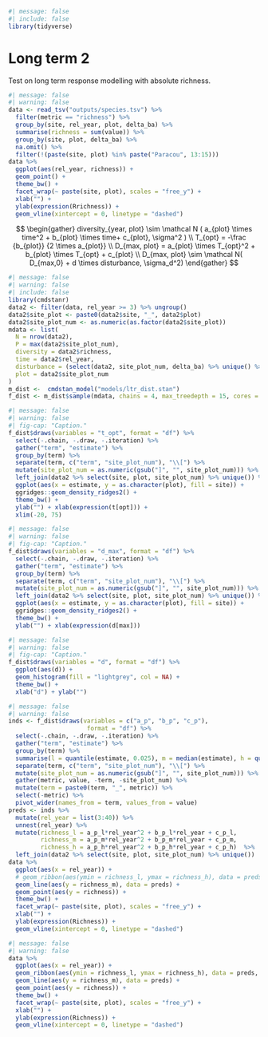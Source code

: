 ```r
#| message: false
#| include: false
library(tidyverse)
```

# Long term 2 {.unnumbered}

Test on long term response modelling with absolute richness.

```r
#| message: false
#| warning: false
data <- read_tsv("outputs/species.tsv") %>% 
  filter(metric == "richness") %>% 
  group_by(site, rel_year, plot, delta_ba) %>% 
  summarise(richness = sum(value)) %>% 
  group_by(site, plot, delta_ba) %>% 
  na.omit() %>% 
  filter(!(paste(site, plot) %in% paste("Paracou", 13:15)))
data %>% 
  ggplot(aes(rel_year, richness)) +
  geom_point() +
  theme_bw() +
  facet_wrap(~ paste(site, plot), scales = "free_y") +
  xlab("") + 
  ylab(expression(Rrichness)) +
  geom_vline(xintercept = 0, linetype = "dashed")
```

$$
\begin{gather}
diversity_{year, plot} \sim \mathcal N ( a_{plot} \times time^2 + b_{plot} \times time+ c_{plot}, \sigma^2 ) \\
T_{opt} = -\frac {b_{plot}} {2 \times a_{plot}} \\
D_{max, plot} = a_{plot} \times T_{opt}^2 + b_{plot} \times T_{opt} + c_{plot} \\
D_{max, plot} \sim \mathcal N( D_{max,0} + d \times disturbance, \sigma_d^2)
\end{gather}
$$

```r
#| message: false
#| warning: false
#| include: false
library(cmdstanr)
data2 <- filter(data, rel_year >= 3) %>% ungroup()
data2$site_plot <- paste0(data2$site, "_", data2$plot)
data2$site_plot_num <- as.numeric(as.factor(data2$site_plot))
mdata <- list(
  N = nrow(data2),
  P = max(data2$site_plot_num),
  diversity = data2$richness,
  time = data2$rel_year,
  disturbance = (select(data2, site_plot_num, delta_ba) %>% unique() %>% arrange(site_plot_num))$delta_ba,
  plot = data2$site_plot_num
)
m_dist <-  cmdstan_model("models/ltr_dist.stan")
f_dist <- m_dist$sample(mdata, chains = 4, max_treedepth = 15, cores = 4)
```

```r
#| message: false
#| warning: false
#| fig-cap: "Caption."
f_dist$draws(variables = "t_opt", format = "df") %>% 
  select(-.chain, -.draw, -.iteration) %>% 
  gather("term", "estimate") %>% 
  group_by(term) %>% 
  separate(term, c("term", "site_plot_num"), "\\[") %>% 
  mutate(site_plot_num = as.numeric(gsub("]", "", site_plot_num))) %>% 
  left_join(data2 %>% select(site, plot, site_plot_num) %>% unique()) %>% 
  ggplot(aes(x = estimate, y = as.character(plot), fill = site)) +
  ggridges::geom_density_ridges2() +
  theme_bw() +
  ylab("") + xlab(expression(t[opt])) +
  xlim(-20, 75)
```

```r
#| message: false
#| warning: false
#| fig-cap: "Caption."
f_dist$draws(variables = "d_max", format = "df") %>% 
  select(-.chain, -.draw, -.iteration) %>% 
  gather("term", "estimate") %>% 
  group_by(term) %>% 
  separate(term, c("term", "site_plot_num"), "\\[") %>% 
  mutate(site_plot_num = as.numeric(gsub("]", "", site_plot_num))) %>% 
  left_join(data2 %>% select(site, plot, site_plot_num) %>% unique()) %>% 
  ggplot(aes(x = estimate, y = as.character(plot), fill = site)) +
  ggridges::geom_density_ridges2() +
  theme_bw() +
  ylab("") + xlab(expression(d[max]))
```

```r
#| message: false
#| warning: false
#| fig-cap: "Caption."
f_dist$draws(variables = "d", format = "df") %>% 
  ggplot(aes(d)) +
  geom_histogram(fill = "lightgrey", col = NA) +
  theme_bw() +
  xlab("d") + ylab("")
```

```r
#| message: false
#| warning: false
inds <- f_dist$draws(variables = c("a_p", "b_p", "c_p"), 
                      format = "df") %>% 
  select(-.chain, -.draw, -.iteration) %>% 
  gather("term", "estimate") %>% 
  group_by(term) %>% 
  summarise(l = quantile(estimate, 0.025), m = median(estimate), h = quantile(estimate, 0.975)) %>% 
  separate(term, c("term", "site_plot_num"), "\\[") %>% 
  mutate(site_plot_num = as.numeric(gsub("]", "", site_plot_num))) %>% 
  gather(metric, value, -term, -site_plot_num) %>% 
  mutate(term = paste0(term, "_", metric)) %>% 
  select(-metric) %>% 
  pivot_wider(names_from = term, values_from = value)
preds <- inds %>% 
  mutate(rel_year = list(3:40)) %>% 
  unnest(rel_year) %>% 
  mutate(richness_l = a_p_l*rel_year^2 + b_p_l*rel_year + c_p_l,
         richness_m = a_p_m*rel_year^2 + b_p_m*rel_year + c_p_m,
         richness_h = a_p_h*rel_year^2 + b_p_h*rel_year + c_p_h)  %>% 
  left_join(data2 %>% select(site, plot, site_plot_num) %>% unique())
data %>% 
  ggplot(aes(x = rel_year)) +
  # geom_ribbon(aes(ymin = richness_l, ymax = richness_h), data = preds, fill = "grey70") +
  geom_line(aes(y = richness_m), data = preds) +
  geom_point(aes(y = richness)) +
  theme_bw() +
  facet_wrap(~ paste(site, plot), scales = "free_y") +
  xlab("") + 
  ylab(expression(Richness)) +
  geom_vline(xintercept = 0, linetype = "dashed")
```

```r
#| message: false
#| warning: false
data %>% 
  ggplot(aes(x = rel_year)) +
  geom_ribbon(aes(ymin = richness_l, ymax = richness_h), data = preds, fill = "grey70") +
  geom_line(aes(y = richness_m), data = preds) +
  geom_point(aes(y = richness)) +
  theme_bw() +
  facet_wrap(~ paste(site, plot), scales = "free_y") +
  xlab("") + 
  ylab(expression(Richness)) +
  geom_vline(xintercept = 0, linetype = "dashed")
```
